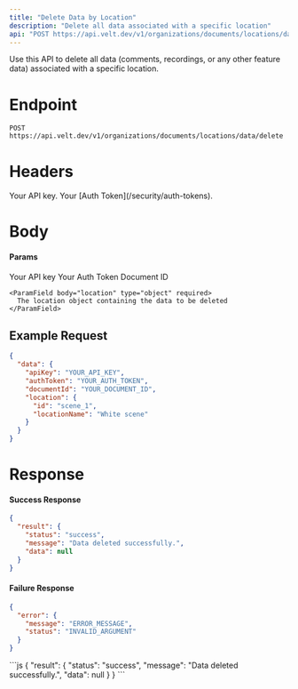 ```yaml
---
title: "Delete Data by Location"
description: "Delete all data associated with a specific location"
api: "POST https://api.velt.dev/v1/organizations/documents/locations/data/delete"
---
```


Use this API to delete all data (comments, recordings, or any other feature data) associated with a specific location.

# Endpoint

`POST https://api.velt.dev/v1/organizations/documents/locations/data/delete`

# Headers

<ParamField header="x-velt-api-key" type="string" required>
  Your API key.
</ParamField>

<ParamField header="x-velt-auth-token" type="string" required>
  Your [Auth Token](/security/auth-tokens).
</ParamField>

# Body

#### Params

<ParamField body="data" type="object" required>
  <Expandable title="properties">
    <ParamField body="apiKey" type="string" required>
      Your API key
    </ParamField>
    <ParamField body="authToken" type="string" required>
      Your Auth Token
    </ParamField>
    <ParamField body="documentId" type="string" required>
      Document ID
    </ParamField>

    <ParamField body="location" type="object" required>
      The location object containing the data to be deleted
    </ParamField>
  </Expandable>
</ParamField>

## **Example Request**

```JSON
{
  "data": {
    "apiKey": "YOUR_API_KEY",
    "authToken": "YOUR_AUTH_TOKEN",
    "documentId": "YOUR_DOCUMENT_ID",
    "location": {
      "id": "scene_1",
      "locationName": "White scene"
    }
  }
}
```

# Response

#### Success Response

```JSON
{
  "result": {
    "status": "success",
    "message": "Data deleted successfully.",
    "data": null
  }
}
```

#### Failure Response

```JSON
{
  "error": {
    "message": "ERROR_MESSAGE",
    "status": "INVALID_ARGUMENT"
  }
}
```

<ResponseExample>
```js
{
  "result": {
    "status": "success",
    "message": "Data deleted successfully.",
    "data": null
  }
}
```
</ResponseExample>